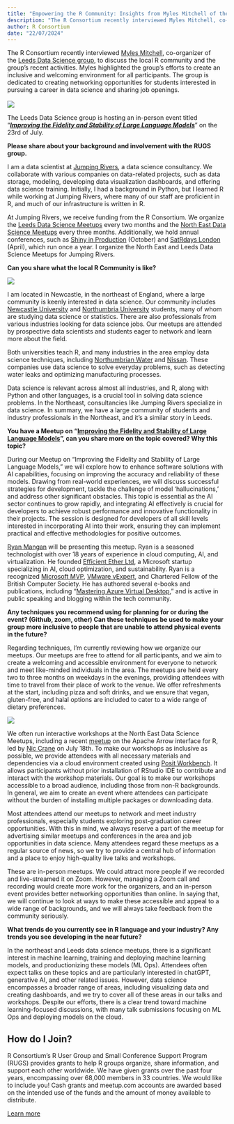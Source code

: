 ---
title: "Empowering the R Community: Insights from Myles Mitchell of the Leeds Data Science Group"
description: "The R Consortium recently interviewed Myles Mitchell, co-organizer of the Leeds Data Science group, to discuss the local R community and the group’s recent activities."
author: R Consortium
date: "22/07/2024"
---

The R Consortium recently interviewed [Myles Mitchell](https://www.linkedin.com/in/myles-mitchell-4009aa98/?originalSubdomain=uk), co-organizer of the [Leeds Data Science group](https://www.meetup.com/leeds-data-science-meetup/), to discuss the local R community and the group’s recent activities. Myles highlighted the group’s efforts to create an inclusive and welcoming environment for all participants. The group is dedicated to creating networking opportunities for students interested in pursuing a career in data science and sharing job openings.\
\
![](image_1.jpg)

The Leeds Data Science group is hosting an in-person event titled “[***Improving the Fidelity and Stability of Large Language Models***](https://www.meetup.com/leeds-data-science-meetup/events/300758737/)” on the 23rd of July. 

**Please share about your background and involvement with the RUGS group.**

I am a data scientist at [Jumping Rivers](https://www.jumpingrivers.com/), a data science consultancy. We collaborate with various companies on data-related projects, such as data storage, modeling, developing data visualization dashboards, and offering data science training. Initially, I had a background in Python, but I learned R while working at Jumping Rivers, where many of our staff are proficient in R, and much of our infrastructure is written in R.

At Jumping Rivers, we receive funding from the R Consortium. We organize the [Leeds Data Science Meetups](https://www.meetup.com/leeds-data-science-meetup/) every two months and the [North East Data Science Meetups](https://www.meetup.com/newcastle-upon-tyne-data-science-meetup/) every three months. Additionally, we hold annual conferences, such as [Shiny in Production](https://shiny-in-production.jumpingrivers.com/) (October) and [SatRdays London](https://satrday-london-2024.jumpingrivers.com/) (April), which run once a year. I organize the North East and Leeds Data Science Meetups for Jumping Rivers.

**Can you share what the local R Community is like?**

![](image_2.jpg)

I am located in Newcastle, in the northeast of England, where a large community is keenly interested in data science. Our community includes [Newcastle University](https://www.ncl.ac.uk/) and [Northumbria University](https://www.northumbria.ac.uk/) students, many of whom are studying data science or statistics. There are also professionals from various industries looking for data science jobs. Our meetups are attended by prospective data scientists and students eager to network and learn more about the field.

Both universities teach R, and many industries in the area employ data science techniques, including [Northumbrian Water](https://www.nwl.co.uk/) and [Nissan](https://www.nissan.co.uk/). These companies use data science to solve everyday problems, such as detecting water leaks and optimizing manufacturing processes.

Data science is relevant across almost all industries, and R, along with Python and other languages, is a crucial tool in solving data science problems. In the Northeast, consultancies like Jumping Rivers specialize in data science. In summary, we have a large community of students and industry professionals in the Northeast, and it’s a similar story in Leeds.

**You have a Meetup on “[Improving the Fidelity and Stability of Large Language Models](https://www.meetup.com/leeds-data-science-meetup/events/300758737/)”, can you share more on the topic covered? Why this topic?**

During our Meetup on “Improving the Fidelity and Stability of Large Language Models,” we will explore how to enhance software solutions with AI capabilities, focusing on improving the accuracy and reliability of these models. Drawing from real-world experiences, we will discuss successful strategies for development, tackle the challenge of model ‘hallucinations,’ and address other significant obstacles. This topic is essential as the AI sector continues to grow rapidly, and integrating AI effectively is crucial for developers to achieve robust performance and innovative functionality in their projects. The session is designed for developers of all skill levels interested in incorporating AI into their work, ensuring they can implement practical and effective methodologies for positive outcomes.

[Ryan Mangan](https://www.linkedin.com/in/ryanmangan01/?originalSubdomain=uk) will be presenting this meetup. Ryan is a seasoned technologist with over 18 years of experience in cloud computing, AI, and virtualization. He founded [Efficient Ether Ltd](https://www.linkedin.com/company/efficientether/), a Microsoft startup specializing in AI, cloud optimization, and sustainability. Ryan is a recognized [Microsoft MVP](https://mvp.microsoft.com/), [VMware vExpert](https://vexpert.vmware.com/), and Chartered Fellow of the British Computer Society. He has authored several e-books and publications, including “[Mastering Azure Virtual Desktop](https://www.amazon.com/Mastering-Azure-Virtual-Desktop-implementation/dp/1801075026),” and is active in public speaking and blogging within the tech community. 

**Any techniques you recommend using for planning for or during the event? (Github, zoom, other) Can these techniques be used to make your group more inclusive to people that are unable to attend physical events in the future?**

Regarding techniques, I’m currently reviewing how we organize our meetups. Our meetups are free to attend for all participants, and we aim to create a welcoming and accessible environment for everyone to network and meet like-minded individuals in the area. The meetups are held every two to three months on weekdays in the evenings, providing attendees with time to travel from their place of work to the venue. We offer refreshments at the start, including pizza and soft drinks, and we ensure that vegan, gluten-free, and halal options are included to cater to a wide range of dietary preferences. 

![](image_3.jpg)

We often run interactive workshops at the North East Data Science Meetups, including a recent [meetup](https://www.meetup.com/newcastle-upon-tyne-data-science-meetup/events/300470386/) on the Apache Arrow interface for R, led by [Nic Crane](https://thisisnic.github.io/about/) on July 18th. To make our workshops as inclusive as possible, we provide attendees with all necessary materials and dependencies via a cloud environment created using [Posit Workbench](https://docs.posit.co/pwb/). It allows participants without prior installation of RStudio IDE to contribute and interact with the workshop materials. Our goal is to make our workshops accessible to a broad audience, including those from non-R backgrounds. In general, we aim to create an event where attendees can participate without the burden of installing multiple packages or downloading data.

Most attendees attend our meetups to network and meet industry professionals, especially students exploring post-graduation career opportunities. With this in mind, we always reserve a part of the meetup for advertising similar meetups and conferences in the area and job opportunities in data science. Many attendees regard these meetups as a regular source of news, so we try to provide a central hub of information and a place to enjoy high-quality live talks and workshops.

These are in-person meetups. We could attract more people if we recorded and live-streamed it on Zoom. However, managing a Zoom call and recording would create more work for the organizers, and an in-person event provides better networking opportunities than online. In saying that, we will continue to look at ways to make these accessible and appeal to a wide range of backgrounds, and we will always take feedback from the community seriously.

**What trends do you currently see in R language and your industry? Any trends you see developing in the near future?**

In the northeast and Leeds data science meetups, there is a significant interest in machine learning, training and deploying machine learning models, and productionizing these models (ML Ops). Attendees often expect talks on these topics and are particularly interested in chatGPT, generative AI, and other related issues. However, data science encompasses a broader range of areas, including visualizing data and creating dashboards, and we try to cover all of these areas in our talks and workshops. Despite our efforts, there is a clear trend toward machine learning-focused discussions, with many talk submissions focusing on ML Ops and deploying models on the cloud.

## How do I Join?

R Consortium’s R User Group and Small Conference Support Program (RUGS) provides grants to help R groups organize, share information, and support each other worldwide. We have given grants over the past four years, encompassing over 68,000 members in 33 countries. We would like to include you! Cash grants and meetup.com accounts are awarded based on the intended use of the funds and the amount of money available to distribute.

[Learn more](https://www.r-consortium.org/all-projects/r-user-group-support-program)
